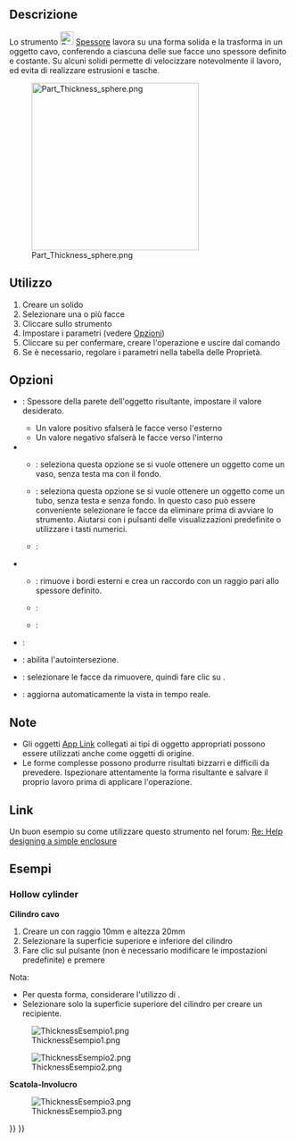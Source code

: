 <languages/>

{{Docnav/it
|[[Part_Offset2D/it|Offset 2D]]
|[[Part_ProjectionOnSurface/it|Proiezione su superficie]]
|[[Part_Workbench/it|Part]]
|IconL=Part_Offset2D.svg
|IconR=Part_ProjectionOnSurface.svg
|IconC=Workbench_Part.svg
}}

<div class="mw-translate-fuzzy">
{{GuiCommand/it
|Name=Part Thickness
|Name/it=Part Spessore
|MenuLocation=Parte → Spessore...
|Workbenches=[[Part_Workbench/it|Part]]
|SeeAlso=[[Part_Offset/it|Part Offset]]
}}
</div>

<span id="Description"></span>
==Descrizione==

Lo strumento [[Image:Part_Thickness.svg|24px]] [[Part_Thickness/it|Spessore]] lavora su una forma solida e la trasforma in un oggetto cavo, conferendo a ciascuna delle sue facce uno spessore definito e costante. Su alcuni solidi permette di velocizzare notevolmente il lavoro, ed evita di realizzare estrusioni e tasche.

[[Image:Part_Thickness_sphere.png|300px]]
<div lang="en" dir="ltr" class="mw-content-ltr">
{{Caption|Hollowed out half of a sphere}}
</div>

<span id="Usage"></span>
==Utilizzo== 

<div class="mw-translate-fuzzy">
# Creare un solido
# Selezionare una o più facce
# Cliccare sullo strumento {{Button|[[Image:Part_Thickness.svg|16px]] '''Spessore...'''}}
# Impostare i parametri (vedere [[#Opzioni|Opzioni]])
# Cliccare su {{Button|OK}} per confermare, creare l'operazione e uscire dal comando 
# Se è necessario, regolare i parametri nella tabella delle Proprietà.
</div>

<span id="Options"></span>
==Opzioni== 

<div class="mw-translate-fuzzy">
* {{MenuCommand|Spessore}}: Spessore della parete dell'oggetto risultante, impostare il valore desiderato.
** Un valore positivo sfalserà le facce verso l'esterno
** Un valore negativo sfalserà le facce verso l'interno
* {{MenuCommand|Modalità}}
** {{MenuCommand|Skin}}: seleziona questa opzione se si vuole ottenere un oggetto come un vaso, senza testa ma con il fondo.
** {{MenuCommand|Tubo}}: seleziona questa opzione se si vuole ottenere un oggetto come un tubo, senza testa e senza fondo. In questo caso può essere conveniente selezionare le facce da eliminare prima di avviare lo strumento. Aiutarsi con i pulsanti delle visualizzazioni predefinite o utilizzare i tasti numerici.
** {{MenuCommand|Fronte Retro}}:
* {{MenuCommand|Tipo di giuntura}}
** {{MenuCommand|Arco}}: rimuove i bordi esterni e crea un raccordo con un raggio pari allo spessore definito.
** {{MenuCommand|Tangente}}:
** {{MenuCommand|Intersezione}}:
* {{MenuCommand|Intersezione}}:
* {{MenuCommand|Autointersezione}}: abilita l'autointersezione.
* {{Button|Facce}}: selezionare le facce da rimuovere, quindi fare clic su {{Button|Fine}}.
* {{MenuCommand|Aggiorna la vista}}: aggiorna automaticamente la vista in tempo reale.
</div>

<span id="Notes"></span>
==Note==

<div class="mw-translate-fuzzy">
* Gli oggetti [[App_Link/it|App Link]] collegati ai tipi di oggetto appropriati possono essere utilizzati anche come oggetti di origine. {{Version/it|0.20}}
* Le forme complesse possono produrre risultati bizzarri e difficili da prevedere. Ispezionare attentamente la forma risultante e salvare il proprio lavoro prima di applicare l'operazione.
</div>

<span id="Links"></span>
==Link== 

Un buon esempio su come utilizzare questo strumento nel forum: [http://forum.freecadweb.org/viewtopic.php?f=3&t=3766&p=29741&hilit=enclosure#p29547 Re: Help designing a simple enclosure]

<span id="Examples"></span>
==Esempi==

<div lang="en" dir="ltr" class="mw-content-ltr">
===Hollow cylinder===
</div>

<div class="mw-translate-fuzzy">
'''Cilindro cavo'''
# Creare un {{Button|[[Image:Part_Cylinder.svg|16px]] [[Part_Cylinder/it|Cilindro]]}} con raggio 10mm e altezza 20mm
# Selezionare la superficie superiore e inferiore del cilindro
# Fare clic sul pulsante {{Button|[[Image:Part_Thickness.svg|16px]] Spessore}} (non è necessario modificare le impostazioni predefinite) e premere {{KEY|OK}}
</div>

Nota:
* Per questa forma, considerare l'utilizzo di {{Button|[[Image:Part_Tube.svg|16px]] [[Part_Tube/it|Tubo]]}}.
* Selezionare solo la superficie superiore del cilindro per creare un recipiente.

[[Image:ThicknessEsempio1.png]]

[[Image:ThicknessEsempio2.png]]

<span id="Box_enclosure"></span>
<div class="mw-translate-fuzzy">
'''Scatola-Involucro'''
</div>

[[Image:ThicknessEsempio3.png]]


{{Docnav/it
|[[Part_Offset2D/it|Offset 2D]]
|[[Part_ProjectionOnSurface/it|Proiezione su superficie]]
|[[Part_Workbench/it|Part]]
|IconL=Part_Offset2D.svg
|IconR=Part_ProjectionOnSurface.svg
|IconC=Workbench_Part.svg
}}

{{Part Tools navi{{#translation:}}}}
{{Userdocnavi{{#translation:}}}}